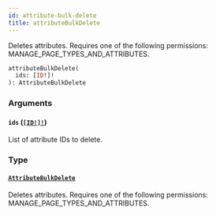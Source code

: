 ```yaml
---
id: attribute-bulk-delete
title: attributeBulkDelete
---
```


Deletes attributes. Requires one of the following permissions: MANAGE_PAGE_TYPES_AND_ATTRIBUTES.

```graphql
attributeBulkDelete(
  ids: [ID!]!
): AttributeBulkDelete

```

### Arguments

#### `ids` ([`[ID!]!`](../../../developer/api-reference/scalars/id))

List of attribute IDs to delete.

### Type

#### [`AttributeBulkDelete`](../../../developer/api-reference/objects/attribute-bulk-delete)

Deletes attributes. Requires one of the following permissions: MANAGE_PAGE_TYPES_AND_ATTRIBUTES.

